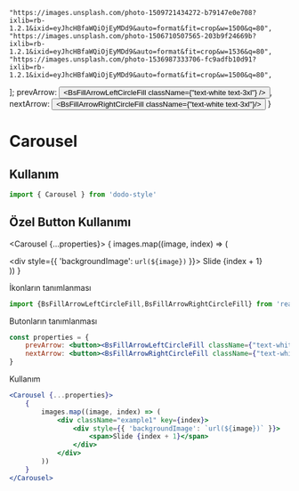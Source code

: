     "https://images.unsplash.com/photo-1509721434272-b79147e0e708?ixlib=rb-1.2.1&ixid=eyJhcHBfaWQiOjEyMDd9&auto=format&fit=crop&w=1500&q=80",
    "https://images.unsplash.com/photo-1506710507565-203b9f24669b?ixlib=rb-1.2.1&ixid=eyJhcHBfaWQiOjEyMDd9&auto=format&fit=crop&w=1536&q=80",
    "https://images.unsplash.com/photo-1536987333706-fc9adfb10d91?ixlib=rb-1.2.1&ixid=eyJhcHBfaWQiOjEyMDd9&auto=format&fit=crop&w=1500&q=80",
];
    prevArrow: <button><BsFillArrowLeftCircleFill className={"text-white text-3xl"} /></button>,
    nextArrow: <button ><BsFillArrowRightCircleFill className={"text-white text-3xl"}/></button>
}

<Meta title="Veri Gösterimi/Carousel/Özel Button" />

# Carousel
## Kullanım
```jsx
import { Carousel } from 'dodo-style'
```


## Özel Button Kullanımı
<Carousel {...properties}>
    {
            images.map((image, index) => (
            <div className="example1" key={index}>
                <div style={{ 'backgroundImage': `url(${image})` }}>
                    <span>Slide {index + 1}</span>
                </div>
            </div>
            ))
        }
</Carousel>

İkonların tanımlanması

```js
import {BsFillArrowLeftCircleFill,BsFillArrowRightCircleFill} from 'react-icons/bs'
```

Butonların tanımlanması

```jsx
const properties = {
    prevArrow: <button><BsFillArrowLeftCircleFill className={"text-white text-3xl"} /></button>,
    nextArrow: <button><BsFillArrowRightCircleFill className={"text-white text-3xl"}/></button>
}
```

Kullanım

```jsx
<Carousel {...properties}>
    {
        images.map((image, index) => (
            <div className="example1" key={index}>
                <div style={{ 'backgroundImage': `url(${image})` }}>
                    <span>Slide {index + 1}</span>
                </div>
            </div>
        ))
    }
</Carousel>
```
